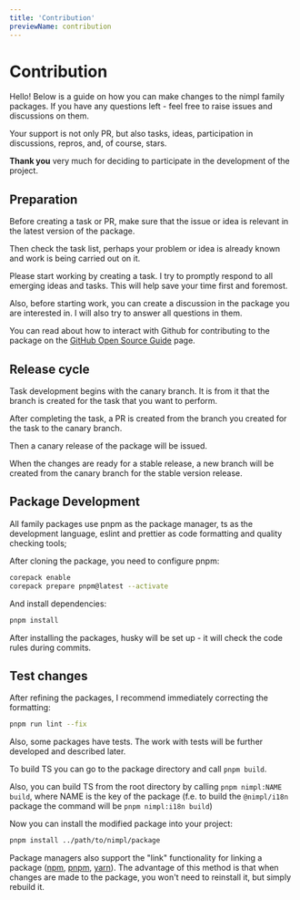 ```yaml
---
title: 'Contribution'
previewName: contribution
---
```


# Contribution

Hello! Below is a guide on how you can make changes to the nimpl family packages. If you have any questions left - feel free to raise issues and discussions on them.

Your support is not only PR, but also tasks, ideas, participation in discussions, repros, and, of course, stars.

**Thank you** very much for deciding to participate in the development of the project.

## Preparation

Before creating a task or PR, make sure that the issue or idea is relevant in the latest version of the package.

Then check the task list, perhaps your problem or idea is already known and work is being carried out on it.

Please start working by creating a task. I try to promptly respond to all emerging ideas and tasks. This will help save your time first and foremost.

Also, before starting work, you can create a discussion in the package you are interested in. I will also try to answer all questions in them.

You can read about how to interact with Github for contributing to the package on the [GitHub Open Source Guide](https://opensource.guide/how-to-contribute/) page.

## Release cycle

Task development begins with the canary branch. It is from it that the branch is created for the task that you want to perform.

After completing the task, a PR is created from the branch you created for the task to the canary branch.

Then a canary release of the package will be issued.

When the changes are ready for a stable release, a new branch will be created from the canary branch for the stable version release.

## Package Development

All family packages use pnpm as the package manager, ts as the development language, eslint and prettier as code formatting and quality checking tools;

After cloning the package, you need to configure pnpm:

```bash
corepack enable
corepack prepare pnpm@latest --activate
```

And install dependencies:

```bash
pnpm install
```

After installing the packages, husky will be set up - it will check the code rules during commits.

## Test changes

After refining the packages, I recommend immediately correcting the formatting:

```bash
pnpm run lint --fix
```

Also, some packages have tests. The work with tests will be further developed and described later.

To build TS you can go to the package directory and call `pnpm build`.

Also, you can build TS from the root directory by calling `pnpm nimpl:NAME build`, where NAME is the key of the package (f.e. to build the `@nimpl/i18n` package the command will be `pnpm nimpl:i18n build`)

Now you can install the modified package into your project:

```bash
pnpm install ../path/to/nimpl/package
```

Package managers also support the "link" functionality for linking a package ([npm](https://docs.npmjs.com/cli/v10/commands/npm-link), [pnpm](https://pnpm.io/cli/link), [yarn](https://classic.yarnpkg.com/lang/en/docs/cli/link/)).
The advantage of this method is that when changes are made to the package, you won't need to reinstall it, but simply rebuild it.

